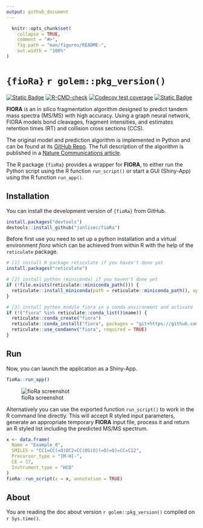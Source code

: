 ```yaml
---
output: github_document
---
```


<!-- README.md is generated from README.Rmd. Please edit that file -->

```r
  knitr::opts_chunk$set(
    collapse = TRUE,
    comment = "#>",
    fig.path = "man/figures/README-",
    out.width = "100%"
)
```

# `{fioRa}` `r golem::pkg_version()`

<!-- badges: start -->
[![Static Badge](https://img.shields.io/badge/LiveApp-blue)](https://apps.bam.de/shn01/fioRa/)
[![R-CMD-check](https://github.com/janlisec/fioRa/actions/workflows/R-CMD-check.yaml/badge.svg)](https://github.com/janlisec/fioRa/actions/workflows/R-CMD-check.yaml)
[![Codecov test coverage](https://codecov.io/gh/janlisec/fioRa/graph/badge.svg)](https://app.codecov.io/gh/janlisec/fioRa)
[![Static Badge](https://img.shields.io/badge/doi-10.1038/s41467--025--57422--4-yellow.svg)](https://doi.org/10.1038/s41467-025-57422-4)
<!-- badges: end -->

**FIORA** is an in silico fragmentation algorithm designed to predict tandem 
mass spectra (MS/MS) with high accuracy. Using a graph neural network, FIORA 
models bond cleavages, fragment intensities, and estimates retention times (RT) 
and collision cross sections (CCS).

The original model and prediction algorithm is implemented in Python and can be
found at its [GitHub Repo](https://github.com/BAMeScience/fiora). The full 
description of the algorithm is published in a 
[Nature Communications article](https://doi.org/10.1038/s41467-025-57422-4).

The R package `{fioRa}` provides a wrapper for **FIORA**, to either run the 
Python script using the R function `run_script()` or start a GUI (Shiny-App) 
using the R function `run_app()`.
 
## Installation

You can install the development version of `{fioRa}` from GitHub.

```r
install.packages("devtools")
devtools::install_github("janlisec/fioRa")
```

Before first use you need to set up a python installation and a virtual 
environment *fiora* which can be achieved from within R with the help of 
the `reticulate` package.

```r
# [1] install R package reticulate if you haven't done yet
install.packages("reticulate")

# [2] install python (miniconda) if you haven't done yet
if (!file.exists(reticulate::miniconda_path())) {
  reticulate::install_miniconda(path = reticulate::miniconda_path(), update = FALSE, force = FALSE)
}

# [3] install python module fiora in a conda environment and activate
if (!("fiora" %in% reticulate::conda_list()$name)) {
  reticulate::conda_create("fiora")
  reticulate::conda_install("fiora", packages = "git+https://github.com/BAMeScience/fiora.git", pip = TRUE)
  reticulate::use_condaenv("fiora", required = TRUE)
}
```

## Run

Now, you can launch the application as a Shiny-App.

```r
fioRa::run_app()
```

![fioRa screenshot](dev/fioRa_screenshot.png?raw=true "fioRa screenshot")

Alternatively you can use the exported function `run_script()` to work in the 
R command line directly. This will accept R styled input parameters, generate 
an appropriate temporary **FIORA** input file, process it and return an R styled 
list including the predicted MS/MS spectrum.

```r
x <- data.frame(
  Name = "Example_0",
  SMILES = "CC1=CC(=O)OC2=CC(OS(O)(=O)=O)=CC=C12",
  Precursor_type = "[M-H]-",
  CE = 17,
  Instrument_type = "HCD"
)
fioRa::run_script(x = x, annotation = TRUE)
```

## About

You are reading the doc about version `r golem::pkg_version()` compiled on `r Sys.time() `.
